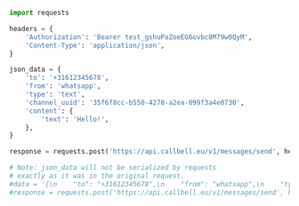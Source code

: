 ```python
import requests

headers = {
    'Authorization': 'Bearer test_gshuPaZoeEG6ovbc8M79w0QyM',
    'Content-Type': 'application/json',
}

json_data = {
    'to': '+31612345678',
    'from': 'whatsapp',
    'type': 'text',
    'channel_uuid': '35f6f8cc-b550-4278-a2ea-099f3a4e0730',
    'content': {
        'text': 'Hello!',
    },
}

response = requests.post('https://api.callbell.eu/v1/messages/send', headers=headers, json=json_data)

# Note: json_data will not be serialized by requests
# exactly as it was in the original request.
#data = '{\n    "to": "+31612345678",\n    "from": "whatsapp",\n    "type": "text",\n    "channel_uuid": "35f6f8cc-b550-4278-a2ea-099f3a4e0730",\n    "content": {\n      "text": "Hello!"\n    }\n  }'
#response = requests.post('https://api.callbell.eu/v1/messages/send', headers=headers, data=data)

```